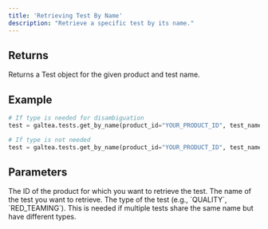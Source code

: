 ```yaml
---
title: 'Retrieving Test By Name'
description: "Retrieve a specific test by its name."
---
```


## Returns
Returns a Test object for the given product and test name.

## Example
```python
# If type is needed for disambiguation
test = galtea.tests.get_by_name(product_id="YOUR_PRODUCT_ID", test_name="YOUR_TEST_NAME", type="QUALITY")

# If type is not needed
test = galtea.tests.get_by_name(product_id="YOUR_PRODUCT_ID", test_name="YOUR_TEST_NAME")
```

## Parameters
<ResponseField name="product_id" type="string" required>
  The ID of the product for which you want to retrieve the test.
</ResponseField>
<ResponseField name="test_name" type="string" required>
  The name of the test you want to retrieve.
</ResponseField>
<ResponseField name="type" type="string" optional>
  The type of the test (e.g., `QUALITY`, `RED_TEAMING`). This is needed if multiple tests share the same name but have different types.
</ResponseField>
